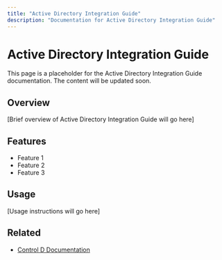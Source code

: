 ```yaml
---
title: "Active Directory Integration Guide"
description: "Documentation for Active Directory Integration Guide"
---
```


# Active Directory Integration Guide

This page is a placeholder for the Active Directory Integration Guide documentation. The content will be updated soon.

## Overview

[Brief overview of Active Directory Integration Guide will go here]

## Features

- Feature 1
- Feature 2
- Feature 3

## Usage

[Usage instructions will go here]

## Related

- [Control D Documentation](https://docs.controld.com/)
